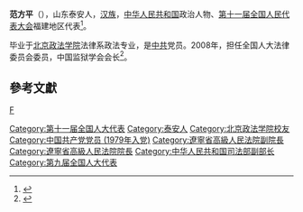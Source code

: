 '''范方平'''（{{bd|1945年||}}），山东泰安人，[[汉族|汉族]]，[[中华人民共和国|中华人民共和国]]政治人物、[[第十一届全国人民代表大会|第十一届全国人民代表大会]]福建地区代表<ref>{{cite web|author=新华网|title=第十一届全国人大代表|url=http://news.xinhuanet.com/ziliao/2008-03/03/content_7708230.htm?node=36628|publisher=新华网|accessdate=2014-01-07|archive-date=2014-01-10|archive-url=https://web.archive.org/web/20140110211415/http://news.xinhuanet.com/ziliao/2008-03/03/content_7708230.htm?node=36628|dead-url=no}}</ref>。

毕业于[[北京政法学院|北京政法学院]]法律系政法专业，是[[中共|中共]]党员。2008年，担任全国人大法律委员会委员，中国监狱学会会长<ref>{{cite news|title=全国人大代表信息-范方平|url= http://210.82.31.1:8084/delegate/viewDelegate.action?dbid=111095|accessdate=2013-04-05|newspaper=全国人大网|archive-url=https://web.archive.org/web/20130312023922/http://www.npc.gov.cn/delegate/viewDelegate.action?dbid=111095|archive-date=2013-03-12|dead-url=yes}}</ref>。

==參考文獻==
{{reflist}}

{{DEFAULTSORT:Fan范}}
[[Category:第十一届全国人大代表|Category:第十一届全国人大代表]]
[[category:范姓|F]]
[[Category:泰安人|Category:泰安人]]
[[Category:北京政法学院校友|Category:北京政法学院校友]]
[[Category:中国共产党党员_(1979年入党)|Category:中国共产党党员 (1979年入党)]]
[[Category:遼寧省高級人民法院副院長|Category:遼寧省高級人民法院副院長]]
[[Category:遼寧省高級人民法院院長|Category:遼寧省高級人民法院院長]]
[[Category:中华人民共和国司法部副部长|Category:中华人民共和国司法部副部长]]
[[Category:第九届全国人大代表|Category:第九届全国人大代表]]
{{China-poli-bio-stub}}